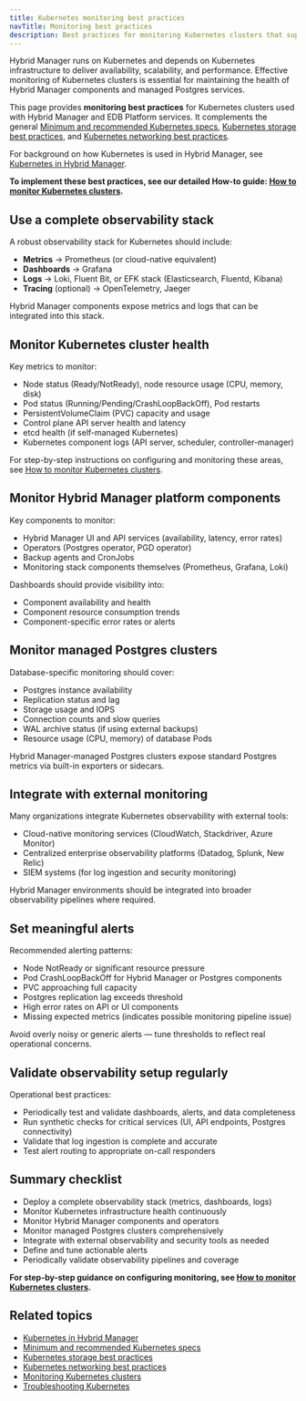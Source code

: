 ```yaml
---
title: Kubernetes monitoring best practices
navTitle: Monitoring best practices
description: Best practices for monitoring Kubernetes clusters that support Hybrid Manager and managed Postgres services.
---
```


Hybrid Manager runs on Kubernetes and depends on Kubernetes infrastructure to deliver availability, scalability, and performance.
Effective monitoring of Kubernetes clusters is essential for maintaining the health of Hybrid Manager components and managed Postgres services.

This page provides **monitoring best practices** for Kubernetes clusters used with Hybrid Manager and EDB Platform services.
It complements the general [Minimum and recommended Kubernetes specs](/edb-postgres-ai/hybrid-manager/install/kubernetes/recommended/), [Kubernetes storage best practices](storage-best-practices/), and [Kubernetes networking best practices](./manage-kubernetes-networking).

For background on how Kubernetes is used in Hybrid Manager, see [Kubernetes in Hybrid Manager](/portal/kubernetes/learn/explained/k8s-in-hybrid-manager).

**To implement these best practices, see our detailed How-to guide: [How to monitor Kubernetes clusters](/portal/kubernetes/learn/how-to/monitor-kubernetes-cluster).**

## Use a complete observability stack

A robust observability stack for Kubernetes should include:

-   **Metrics** → Prometheus (or cloud-native equivalent)
-   **Dashboards** → Grafana
-   **Logs** → Loki, Fluent Bit, or EFK stack (Elasticsearch, Fluentd, Kibana)
-   **Tracing** (optional) → OpenTelemetry, Jaeger

Hybrid Manager components expose metrics and logs that can be integrated into this stack.

## Monitor Kubernetes cluster health

Key metrics to monitor:

-   Node status (Ready/NotReady), node resource usage (CPU, memory, disk)
-   Pod status (Running/Pending/CrashLoopBackOff), Pod restarts
-   PersistentVolumeClaim (PVC) capacity and usage
-   Control plane API server health and latency
-   etcd health (if self-managed Kubernetes)
-   Kubernetes component logs (API server, scheduler, controller-manager)

For step-by-step instructions on configuring and monitoring these areas, see [How to monitor Kubernetes clusters](/portal/kubernetes/learn/how-to/monitor-kubernetes-cluster).

## Monitor Hybrid Manager platform components

Key components to monitor:

-   Hybrid Manager UI and API services (availability, latency, error rates)
-   Operators (Postgres operator, PGD operator)
-   Backup agents and CronJobs
-   Monitoring stack components themselves (Prometheus, Grafana, Loki)

Dashboards should provide visibility into:

-   Component availability and health
-   Component resource consumption trends
-   Component-specific error rates or alerts

## Monitor managed Postgres clusters

Database-specific monitoring should cover:

-   Postgres instance availability
-   Replication status and lag
-   Storage usage and IOPS
-   Connection counts and slow queries
-   WAL archive status (if using external backups)
-   Resource usage (CPU, memory) of database Pods

Hybrid Manager-managed Postgres clusters expose standard Postgres metrics via built-in exporters or sidecars.

## Integrate with external monitoring

Many organizations integrate Kubernetes observability with external tools:

-   Cloud-native monitoring services (CloudWatch, Stackdriver, Azure Monitor)
-   Centralized enterprise observability platforms (Datadog, Splunk, New Relic)
-   SIEM systems (for log ingestion and security monitoring)

Hybrid Manager environments should be integrated into broader observability pipelines where required.

## Set meaningful alerts

Recommended alerting patterns:

-   Node NotReady or significant resource pressure
-   Pod CrashLoopBackOff for Hybrid Manager or Postgres components
-   PVC approaching full capacity
-   Postgres replication lag exceeds threshold
-   High error rates on API or UI components
-   Missing expected metrics (indicates possible monitoring pipeline issue)

Avoid overly noisy or generic alerts — tune thresholds to reflect real operational concerns.

## Validate observability setup regularly

Operational best practices:

-   Periodically test and validate dashboards, alerts, and data completeness
-   Run synthetic checks for critical services (UI, API endpoints, Postgres connectivity)
-   Validate that log ingestion is complete and accurate
-   Test alert routing to appropriate on-call responders

## Summary checklist

-   Deploy a complete observability stack (metrics, dashboards, logs)
-   Monitor Kubernetes infrastructure health continuously
-   Monitor Hybrid Manager components and operators
-   Monitor managed Postgres clusters comprehensively
-   Integrate with external observability and security tools as needed
-   Define and tune actionable alerts
-   Periodically validate observability pipelines and coverage

**For step-by-step guidance on configuring monitoring, see [How to monitor Kubernetes clusters](/portal/kubernetes/learn/how-to/monitor-kubernetes-cluster).**

## Related topics

-   [Kubernetes in Hybrid Manager](/portal/kubernetes/learn/explained/k8s-in-hybrid-manager)
-   [Minimum and recommended Kubernetes specs](/edb-postgres-ai/hybrid-manager/install/kubernetes/recommended/)
-   [Kubernetes storage best practices](storage-best-practices/)
-   [Kubernetes networking best practices](./manage-kubernetes-networking)
-   [Monitoring Kubernetes clusters](/portal/kubernetes/learn/how-to/monitor-kubernetes-cluster)
-   [Troubleshooting Kubernetes](/portal/kubernetes/learn/how-to/troubleshooting-on-kubernetes)
